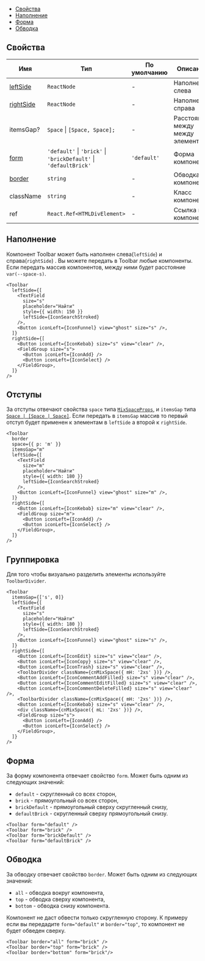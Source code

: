 
<MdxMenu>

- [Свойства](#свойства)
- [Наполнение](#наполнение)
- [Форма](#форма)
- [Обводка](#обводка)

</MdxMenu>

## Свойства

| Имя                      | Тип                                                              | По умолчанию | Описание                          |
| ------------------------ | ---------------------------------------------------------------- | ------------ | --------------------------------- |
| [leftSide](#наполнение)  | `ReactNode`                                                      | -            | Наполнение слева                  |
| [rightSide](#наполнение) | `ReactNode`                                                      | -            | Наполнение справа                 |
| itemsGap?                | `Space` \| `[Space, Space];`                                     | -            | Расстояние между между элементами |
| [form](#форма)           | `'default'` \| `'brick'` \| `'brickDefault'` \| `'defaultBrick'` | `'default'`  | Форма компонента                  |
| [border](#обводка)       | `string`                                                         | -            | Обводка компонента                |
| className                | `string`                                                         | -            | Класс компонента                  |
| ref                      | `React.Ref<HTMLDivElement>`                                      | -            | Ссылка на компонент               |

## Наполнение

Компонент Toolbar может быть наполнен слева(`leftSide`) и справа(`rightSide`) . Вы можете передать в Toolbar любые компоненты. Если передать массив компонентов, между ними будет расстояние `var(--space-s)`.

<MdxTabs>

```tsx
<Toolbar
  leftSide={[
    <TextField
      size="s"
      placeholder="Найти"
      style={{ width: 150 }}
      leftSide={IconSearchStroked}
    />,
    <Button iconLeft={IconFunnel} view="ghost" size="s" />,
  ]}
  rightSide={[
    <Button iconLeft={IconKebab} size="s" view="clear" />,
    <FieldGroup size="s">
      <Button iconLeft={IconAdd} />
      <Button iconLeft={IconSelect} />
    </FieldGroup>,
  ]}
/>
```

<ToolbarContentExample />

</MdxTabs>

## Отступы

За отступы отвечают свойства `space` типа [`MixSpaceProps`](##LIBS.LIB.STAND/lib:uikit/stand:mixs-mixspace-stable/hash:список-свойств), и `itemsGap` типа [`Space | [Space | Space]`](##LIBS.LIB.STAND/lib:uikit/stand:mixs-mixspace-stable/hash:список-свойств). Если передать в `itemsGap` массив то первый отступ будет применен к элементам в `leftSide` а второй к `rightSide`.

<MdxTabs>

```tsx
<Toolbar
  border
  space={{ p: 'm' }}
  itemsGap="m"
  leftSide={[
    <TextField
      size="m"
      placeholder="Найти"
      style={{ width: 180 }}
      leftSide={IconSearchStroked}
    />,
    <Button iconLeft={IconFunnel} view="ghost" size="m" />,
  ]}
  rightSide={[
    <Button iconLeft={IconKebab} size="m" view="clear" />,
    <FieldGroup size="m">
      <Button iconLeft={IconAdd} />
      <Button iconLeft={IconSelect} />
    </FieldGroup>,
  ]}
/>
```

<ToolbarSpaceExample />

</MdxTabs>

## Группировка

Для того чтобы визуально разделить элементы используйте `ToolbarDivider`.

<MdxTabs>

```tsx
<Toolbar
  itemsGap={['s', 0]}
  leftSide={[
    <TextField
      size="s"
      placeholder="Найти"
      style={{ width: 180 }}
      leftSide={IconSearchStroked}
    />,
    <Button iconLeft={IconFunnel} view="ghost" size="s" />,
  ]}
  rightSide={[
    <Button iconLeft={IconEdit} size="s" view="clear" />,
    <Button iconLeft={IconCopy} size="s" view="clear" />,
    <Button iconLeft={IconTrash} size="s" view="clear" />,
    <ToolbarDivider className={cnMixSpace({ mH: '2xs' })} />,
    <Button iconLeft={IconCommentAddFilled} size="s" view="clear" />,
    <Button iconLeft={IconCommentEditFilled} size="s" view="clear" />,
    <Button iconLeft={IconCommentDeleteFilled} size="s" view="clear" />,
    <ToolbarDivider className={cnMixSpace({ mH: '2xs' })} />,
    <Button iconLeft={IconKebab} size="s" view="clear" />,
    <div className={cnMixSpace({ mL: '2xs' })} />,
    <FieldGroup size="s">
      <Button iconLeft={IconAdd} />
      <Button iconLeft={IconSelect} />
    </FieldGroup>,
  ]}
/>
```

<ToolbarGroupExample />

</MdxTabs>

## Форма

За форму компонента отвечает свойство `form`. Может быть одним из следующих значений:

- `default` - скругленный со всех сторон,
- `brick` - прямоугольный со всех сторон,
- `brickDefault` - прямоугольный сверху скругленный снизу,
- `defaultBrick` - скругленный сверху прямоугольный снизу.

<MdxTabs>

```tsx
<Toolbar form="default" />
<Toolbar form="brick" />
<Toolbar form="brickDefault" />
<Toolbar form="defaultBrick" />
```

<ToolbarFormExample />

</MdxTabs>

## Обводка

За обводку отвечает свойство `border`. Может быть одним из следующих значений:

- `all` - обводка вокруг компонента,
- `top` - обводка сверху компонента,
- `bottom` - обводка снизу компонента.

<MdxInformer>

Компонент не даст обвести только скругленную сторону. К примеру если вы передадите `form="default"` и `border="top"`, то компонент не будет обведен сверху.

</MdxInformer>

<MdxTabs>

```tsx
<Toolbar border="all" form="brick" />
<Toolbar border="top" form="brick" />
<Toolbar border="bottom" form="brick"/>
```

<ToolbarBorderExample />

</MdxTabs>
